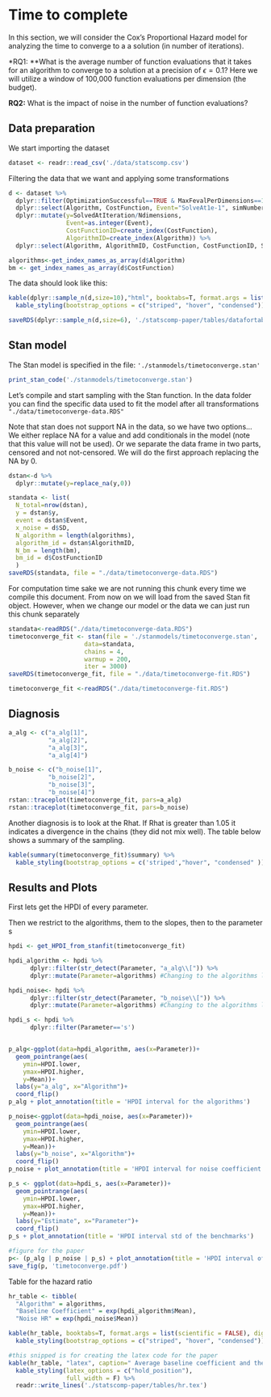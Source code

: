 # Time to complete

In this section, we will consider the Cox's Proportional Hazard model for analyzing the time to converge to a a solution (in number of iterations).

*RQ1: **What is the average number of function evaluations that it takes for an algorithm to converge to a solution at a precision of $\epsilon=0.1$? Here we will utilize a window of 100,000 function evaluations per dimension (the budget).

**RQ2:** What is the impact of noise in the number of function evaluations? 

## Data preparation

We start importing the dataset

```r
dataset <- readr::read_csv('./data/statscomp.csv')
```

Filtering the data that we want and applying some transformations
```r
d <- dataset %>% 
  dplyr::filter(OptimizationSuccessful==TRUE & MaxFevalPerDimensions==100000 & (Algorithm=="PSO"|Algorithm=="CMAES"|Algorithm=="DifferentialEvolution"|Algorithm=="RandomSearch2")) %>% 
  dplyr::select(Algorithm, CostFunction, Event="SolveAt1e-1", simNumber, Ndimensions, SD, SolvedAtIteration="SolveEarlierAt1e-1") %>% 
  dplyr::mutate(y=SolvedAtIteration/Ndimensions,
                Event=as.integer(Event),
                CostFunctionID=create_index(CostFunction),
                AlgorithmID=create_index(Algorithm)) %>% 
  dplyr::select(Algorithm, AlgorithmID, CostFunction, CostFunctionID, SD, Event, y,-simNumber,-SolvedAtIteration, -Ndimensions)

algorithms<-get_index_names_as_array(d$Algorithm)
bm <- get_index_names_as_array(d$CostFunction)
```

The data should look like this:
```r
kable(dplyr::sample_n(d,size=10),"html", booktabs=T, format.args = list(scientific = FALSE), digits = 3) %>% 
  kable_styling(bootstrap_options = c("striped", "hover", "condensed"))
```


```r
saveRDS(dplyr::sample_n(d,size=6), './statscomp-paper/tables/datafortables/timetoconvergedata.RDS')
```

## Stan model

The Stan model is specified in the file: `'./stanmodels/timetoconverge.stan'`

```r
print_stan_code('./stanmodels/timetoconverge.stan')
```

Let's compile and start sampling with the Stan function. In the data folder you can find the specific data used to fit the model after all transformations `"./data/timetoconverge-data.RDS"`

Note that stan does not support NA in the data, so we have two options... We either replace NA for a value and add conditionals in the model (note that this value will not be used). Or we separate the data frame in two parts, censored and not not-censored. We will do the first approach replacing the NA by 0.

```r
dstan<-d %>% 
  dplyr::mutate(y=replace_na(y,0))

standata <- list(
  N_total=nrow(dstan),
  y = dstan$y,
  event = dstan$Event,
  x_noise = d$SD,
  N_algorithm = length(algorithms),
  algorithm_id = dstan$AlgorithmID,
  N_bm = length(bm),
  bm_id = d$CostFunctionID
  )
saveRDS(standata, file = "./data/timetoconverge-data.RDS")
```

For computation time sake we are not running this chunk every time we compile this document. From now on we will load from the saved Stan fit object. However, when we change our model or the data we can just run this chunk separately

```r
standata<-readRDS("./data/timetoconverge-data.RDS")
timetoconverge_fit <- stan(file = './stanmodels/timetoconverge.stan',
                     data=standata,
                     chains = 4,
                     warmup = 200,
                     iter = 3000)
saveRDS(timetoconverge_fit, file = "./data/timetoconverge-fit.RDS")
```

```r
timetoconverge_fit <-readRDS("./data/timetoconverge-fit.RDS")
```


## Diagnosis

```r
a_alg <- c("a_alg[1]",
           "a_alg[2]",
           "a_alg[3]",
           "a_alg[4]")

b_noise <- c("b_noise[1]",
           "b_noise[2]",
           "b_noise[3]",
           "b_noise[4]")
rstan::traceplot(timetoconverge_fit, pars=a_alg)
rstan::traceplot(timetoconverge_fit, pars=b_noise)
```


Another diagnosis is to look at the Rhat. If Rhat is greater than 1.05 it indicates a divergence in the chains (they did not mix well). The table below shows a summary of the sampling.
```r
kable(summary(timetoconverge_fit)$summary) %>% 
  kable_styling(bootstrap_options = c('striped',"hover", "condensed" ))
```


## Results and Plots

First lets get the HPDI of every parameter. 

Then we restrict to the algorithms, them to the slopes, then to the parameter s
```r
hpdi <- get_HPDI_from_stanfit(timetoconverge_fit)

hpdi_algorithm <- hpdi %>% 
      dplyr::filter(str_detect(Parameter, "a_alg\\[")) %>%
      dplyr::mutate(Parameter=algorithms) #Changing to the algorithms labels

hpdi_noise<- hpdi %>% 
      dplyr::filter(str_detect(Parameter, "b_noise\\[")) %>%
      dplyr::mutate(Parameter=algorithms) #Changing to the algorithms labels

hpdi_s <- hpdi %>% 
      dplyr::filter(Parameter=='s')


p_alg<-ggplot(data=hpdi_algorithm, aes(x=Parameter))+
  geom_pointrange(aes(
    ymin=HPDI.lower, 
    ymax=HPDI.higher, 
    y=Mean))+
  labs(y="a_alg", x="Algorithm")+
  coord_flip()
p_alg + plot_annotation(title = 'HPDI interval for the algorithms')

p_noise<-ggplot(data=hpdi_noise, aes(x=Parameter))+
  geom_pointrange(aes(
    ymin=HPDI.lower, 
    ymax=HPDI.higher, 
    y=Mean))+
  labs(y="b_noise", x="Algorithm")+
  coord_flip()
p_noise + plot_annotation(title = 'HPDI interval for noise coefficient')

p_s <- ggplot(data=hpdi_s, aes(x=Parameter))+
  geom_pointrange(aes(
    ymin=HPDI.lower, 
    ymax=HPDI.higher, 
    y=Mean))+
  labs(y="Estimate", x="Parameter")+
  coord_flip()
p_s + plot_annotation(title = 'HPDI interval std of the benchmarks')
```


```r
#figure for the paper
p<- (p_alg | p_noise | p_s) + plot_annotation(title = 'HPDI interval of the parameters')
save_fig(p, 'timetoconverge.pdf')
```

Table for the hazard ratio

```r
hr_table <- tibble(
  "Algorithm" = algorithms,
  "Baseline Coefficient" = exp(hpdi_algorithm$Mean),
  "Noise HR" = exp(hpdi_noise$Mean))

kable(hr_table, booktabs=T, format.args = list(scientific = FALSE), digits = 3) %>% 
  kable_styling(bootstrap_options = c("striped", "hover", "condensed"))
```


```r
#this snipped is for creating the latex code for the paper
kable(hr_table, "latex", caption=" Average baseline coefficient and the average noise hazard ratio", label = "hr" ,booktabs=T, format.args = list(scientific = FALSE), digits = 3) %>% 
  kable_styling(latex_options = c("hold_position"),
                full_width = F) %>% 
  readr::write_lines('./statscomp-paper/tables/hr.tex')
```
